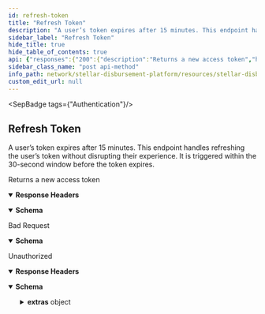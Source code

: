 ```yaml
---
id: refresh-token
title: "Refresh Token"
description: "A user’s token expires after 15 minutes. This endpoint handles refreshing the user’s token without disrupting their experience. It is triggered within the 30-second window before the token expires."
sidebar_label: "Refresh Token"
hide_title: true
hide_table_of_contents: true
api: {"responses":{"200":{"description":"Returns a new access token","headers":{},"content":{"application/json":{"schema":{"type":"object","properties":{"token":{"type":"string"}},"example":{"token":"eyJhbGciOiJFUzI1NiIsInR5cCI6IkpXVCJ9.eyJ1c2VyIjp7ImlkIjoidXNlci1pZCIsImVtYWlsIjoiZW1haWxAZW1haWwuY29tIiwicm9sZXMiOlt7Im5hbWUiOiJTdXBlcnZpc29yIn1dfSwiZXhwIjoxNjc1OTYyOTQ3fQ.4Zj9yBXch-iuFYF-kc_EhHPxjpwp_egMOLbOv4bZKO1MFvcmEgZ5MlXH1_1fZfgUxaNBcMCdRM6MGSqKocwGnA"}},"examples":{"response":{"value":{"token":"eyJhbGciOiJFUzI1NiIsInR5cCI6IkpXVCJ9.eyJ1c2VyIjp7ImlkIjoidXNlci1pZCIsImVtYWlsIjoiZW1haWxAZW1haWwuY29tIiwicm9sZXMiOlt7Im5hbWUiOiJTdXBlcnZpc29yIn1dfSwiZXhwIjoxNjc1OTYyOTQ3fQ.4Zj9yBXch-iuFYF-kc_EhHPxjpwp_egMOLbOv4bZKO1MFvcmEgZ5MlXH1_1fZfgUxaNBcMCdRM6MGSqKocwGnA"}}}}}},"400":{"description":"Bad Request","content":{"application/json":{"schema":{"type":"object","properties":{"message":{"type":"string","description":"Details about the error"}}}}}},"401":{"description":"Unauthorized","headers":{},"content":{"application/json":{"schema":{"type":"object","properties":{"error":{"type":"string"},"extras":{"type":"object","properties":{"status":{"type":"number"},"message":{"type":"string"}}}},"example":{"error":"Not authorized","extras":{"status":401,"message":"Not authorized"}}},"examples":{"response":{"value":{"error":"Not authorized","extras":{"status":401,"message":"Not authorized"}}}}}}}},"operationId":"Refresh Token","description":"A user’s token expires after 15 minutes. This endpoint handles refreshing the user’s token without disrupting their experience. It is triggered within the 30-second window before the token expires.","tags":["Authentication"],"security":[{"BearerAuth":[]}],"method":"post","path":"/refresh-token","securitySchemes":{"BearerAuth":{"type":"apiKey","name":"Authorization","in":"header","description":"JWT used for authentication, signed with an ES256 private key."},"BasicAuth":{"type":"http","scheme":"basic","description":"Basic HTTP Authentication with a base64-encoded string of 'ADMIN_ACCOUNT:ADMIN_API_KEY'."}},"info":{"title":"Stellar Disbursement Platform API","version":"","description":"The Stellar Disbursement Platform (SDP) is a tool built for organizations to make bulk payments to a group of recipients over the Stellar network. You can read more about using the SDP [here](https://developers.stellar.org/docs/category/use-the-stellar-disbursement-platform)."},"postman":{"name":"Refresh Token","description":{"content":"A user’s token expires after 15 minutes. This endpoint handles refreshing the user’s token without disrupting their experience. It is triggered within the 30-second window before the token expires.","type":"text/plain"},"url":{"path":["refresh-token"],"host":["{{baseUrl}}"],"query":[],"variable":[]},"header":[{"key":"Accept","value":"application/json"}],"method":"POST","auth":{"type":"apikey","apikey":[{"type":"any","value":"Authorization","key":"key"},{"type":"any","value":"<API Key>","key":"value"},{"type":"any","value":"header","key":"in"}]}}}
sidebar_class_name: "post api-method"
info_path: network/stellar-disbursement-platform/resources/stellar-disbursement-platform-api
custom_edit_url: null
---
```



<SepBadge tags={"Authentication"}/>


## Refresh Token



A user’s token expires after 15 minutes. This endpoint handles refreshing the user’s token without disrupting their experience. It is triggered within the 30-second window before the token expires.

<div><ApiTabs><TabItem label={"200"} value={"200"}><div>

Returns a new access token

</div><details style={{"textAlign":"left","marginBottom":"1rem"}} data-collaposed={true} open={false}><summary style={{}}><strong>Response Headers</strong></summary><ul style={{"marginLeft":"1rem"}}></ul></details><div><MimeTabs schemaType={"response"}><TabItem label={"application/json"} value={"application/json"}><SchemaTabs><TabItem label={"Schema"} value={"Schema"}><details style={{}} data-collapsed={false} open={true}><summary style={{"textAlign":"left"}}><strong>Schema</strong></summary><div style={{"textAlign":"left","marginLeft":"1rem"}}></div><ul style={{"marginLeft":"1rem"}}><SchemaItem collapsible={false} name={"token"} required={false} schemaName={"string"} qualifierMessage={undefined} schema={{"type":"string"}}></SchemaItem></ul></details></TabItem><TabItem label={"Example (from schema)"} value={"Example (from schema)"}><ResponseSamples responseExample={"{\n  \"token\": \"eyJhbGciOiJFUzI1NiIsInR5cCI6IkpXVCJ9.eyJ1c2VyIjp7ImlkIjoidXNlci1pZCIsImVtYWlsIjoiZW1haWxAZW1haWwuY29tIiwicm9sZXMiOlt7Im5hbWUiOiJTdXBlcnZpc29yIn1dfSwiZXhwIjoxNjc1OTYyOTQ3fQ.4Zj9yBXch-iuFYF-kc_EhHPxjpwp_egMOLbOv4bZKO1MFvcmEgZ5MlXH1_1fZfgUxaNBcMCdRM6MGSqKocwGnA\"\n}"} language={"json"}></ResponseSamples></TabItem><TabItem label={"response"} value={"response"}><ResponseSamples responseExample={"{\n  \"token\": \"eyJhbGciOiJFUzI1NiIsInR5cCI6IkpXVCJ9.eyJ1c2VyIjp7ImlkIjoidXNlci1pZCIsImVtYWlsIjoiZW1haWxAZW1haWwuY29tIiwicm9sZXMiOlt7Im5hbWUiOiJTdXBlcnZpc29yIn1dfSwiZXhwIjoxNjc1OTYyOTQ3fQ.4Zj9yBXch-iuFYF-kc_EhHPxjpwp_egMOLbOv4bZKO1MFvcmEgZ5MlXH1_1fZfgUxaNBcMCdRM6MGSqKocwGnA\"\n}"} language={"json"}></ResponseSamples></TabItem></SchemaTabs></TabItem></MimeTabs></div></TabItem><TabItem label={"400"} value={"400"}><div>

Bad Request

</div><div><MimeTabs schemaType={"response"}><TabItem label={"application/json"} value={"application/json"}><SchemaTabs><TabItem label={"Schema"} value={"Schema"}><details style={{}} data-collapsed={false} open={true}><summary style={{"textAlign":"left"}}><strong>Schema</strong></summary><div style={{"textAlign":"left","marginLeft":"1rem"}}></div><ul style={{"marginLeft":"1rem"}}><SchemaItem collapsible={false} name={"message"} required={false} schemaName={"string"} qualifierMessage={undefined} schema={{"type":"string","description":"Details about the error"}}></SchemaItem></ul></details></TabItem><TabItem label={"Example (from schema)"} value={"Example (from schema)"}><ResponseSamples responseExample={"{\n  \"message\": \"string\"\n}"} language={"json"}></ResponseSamples></TabItem></SchemaTabs></TabItem></MimeTabs></div></TabItem><TabItem label={"401"} value={"401"}><div>

Unauthorized

</div><details style={{"textAlign":"left","marginBottom":"1rem"}} data-collaposed={true} open={false}><summary style={{}}><strong>Response Headers</strong></summary><ul style={{"marginLeft":"1rem"}}></ul></details><div><MimeTabs schemaType={"response"}><TabItem label={"application/json"} value={"application/json"}><SchemaTabs><TabItem label={"Schema"} value={"Schema"}><details style={{}} data-collapsed={false} open={true}><summary style={{"textAlign":"left"}}><strong>Schema</strong></summary><div style={{"textAlign":"left","marginLeft":"1rem"}}></div><ul style={{"marginLeft":"1rem"}}><SchemaItem collapsible={false} name={"error"} required={false} schemaName={"string"} qualifierMessage={undefined} schema={{"type":"string"}}></SchemaItem><SchemaItem collapsible={true} className={"schemaItem"}><details style={{}}><summary style={{}}><strong>extras</strong><span style={{"opacity":"0.6"}}> object</span></summary><div style={{"marginLeft":"1rem"}}><SchemaItem collapsible={false} name={"status"} required={false} schemaName={"number"} qualifierMessage={undefined} schema={{"type":"number"}}></SchemaItem><SchemaItem collapsible={false} name={"message"} required={false} schemaName={"string"} qualifierMessage={undefined} schema={{"type":"string"}}></SchemaItem></div></details></SchemaItem></ul></details></TabItem><TabItem label={"Example (from schema)"} value={"Example (from schema)"}><ResponseSamples responseExample={"{\n  \"error\": \"Not authorized\",\n  \"extras\": {\n    \"status\": 401,\n    \"message\": \"Not authorized\"\n  }\n}"} language={"json"}></ResponseSamples></TabItem><TabItem label={"response"} value={"response"}><ResponseSamples responseExample={"{\n  \"error\": \"Not authorized\",\n  \"extras\": {\n    \"status\": 401,\n    \"message\": \"Not authorized\"\n  }\n}"} language={"json"}></ResponseSamples></TabItem></SchemaTabs></TabItem></MimeTabs></div></TabItem></ApiTabs></div>
